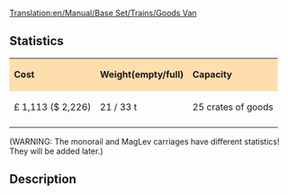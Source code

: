 [[Translation:en/Manual/Base Set/Trains/Goods Van]]
==Statistics==

{| cellspacing="3" align="center"
|style="background:#ffdead;"| '''Cost'''
|style="background:#ffdead;"| '''Weight(empty/full)'''
|style="background:#ffdead;"| '''Capacity'''
|-
| £ 1,113 ($ 2,226)
| 21 / 33 t
| 25 crates of goods
|-
|}
(WARNING: The monorail and MagLev carriages have different statistics! They will be added later.)

==Description==